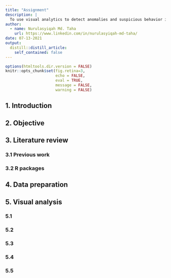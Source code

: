 ```yaml
---
title: "Assignment"
description: |
  To use visual analytics to detect anomalies and suspicious behavior in movement and tracking data.
author:
  - name: Nurulasyiqah Md. Taha
    url: https://www.linkedin.com/in/nurulasyiqah-md-taha/
date: 07-13-2021
output:
  distill::distill_article:
    self_contained: false
---
```



```r
options(htmltools.dir.version = FALSE)
knitr::opts_chunk$set(fig.retina=3,
                      echo = FALSE, 
                      eval = TRUE,
                      message = FALSE,
                      warning = FALSE)
```

## 1. Introduction

## 2. Objective

## 3. Literature review

### 3.1 Previous work

### 3.2 R packages

## 4. Data preparation

## 5. Visual analysis

### 5.1 

### 5.2

### 5.3

### 5.4

### 5.5